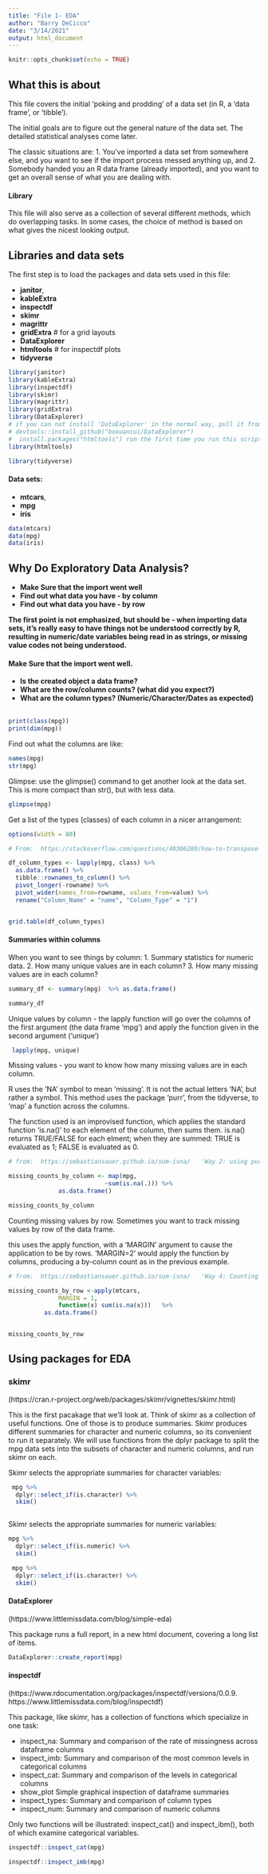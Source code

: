 ---
title: "File 1- EDA"
author: "Barry DeCicco"
date: "3/14/2021"
output: html_document
---

```{r setup, include=FALSE}
knitr::opts_chunk$set(echo = TRUE)
```

## What this is about

This file covers the initial 'poking and prodding' of a data set (in R, a 'data frame', or 'tibble').

The initial goals are to figure out the general nature of the data set.  The detailed statistical analyses come later.

The classic situations are:
1. You've imported a data set from somewhere else, and you want to see if the import process messed anything up, and 
2. Somebody handed you an R data frame (already imported), and you want to get an overall sense of what you are dealing with.

#### Library

This file will also serve as a collection of several different methods, which do overlapping tasks.  In some cases, the choice of method is based on what gives the nicest looking output.


## Libraries and data sets

The first step is to load the packages and data sets used in this file:

- **janitor**, 
- **kableExtra** 
- **inspectdf**
- **skimr**
- **magrittr**
- **gridExtra**   # for a grid layouts
- **DataExplorer**
- **htmltools**   # for inspectdf plots
- **tidyverse**


```{r libraries, echo=FALSE}
library(janitor)
library(kableExtra)
library(inspectdf)
library(skimr)
library(magrittr)
library(gridExtra)
library(DataExplorer)
# if you can not install 'DataExplorer' in the normal way, pull it from github:
# devtools::install_github("boxuancui/DataExplorer")
#  install.packages("htmltools") run the first time you run this script.
library(htmltools)

library(tidyverse)

```

#### Data sets:

- **mtcars**, 
- **mpg** 
- **iris**


```{r data_sets, echo=FALSE}

data(mtcars)
data(mpg)
data(iris)

```


## Why Do Exploratory Data Analysis?

- **Make Sure that the import went well**
- **Find out what data you have - by column**
- **Find out what data you have - by row**

**The first point is not emphasized, but should be - when importing data sets, it's really easy to have things not be understood correctly by R, resulting in numeric/date variables being read in as strings, or missing value codes not being understood.**


#### Make Sure that the import went well.

- **Is the created object a data frame?**
- **What are the row/column counts? (what did you expect?)**
- **What are the column types?  (Numeric/Character/Dates as expected)**
<br>
<br>
```{r Class_Dimension, echo=TRUE}

print(class(mpg))
print(dim(mpg))

```
Find out what the columns are like:

```{r Column_types, echo=TRUE}

names(mpg)
str(mpg)
```

Glimpse:  use the glimpse() command to get another look at the data set.  This is more compact than str(), but with less data.

```{r glimpse, echo=TRUE}

glimpse(mpg)


```


Get a list of the types (classes) of each column in a nicer arrangement:

```{r Column_Types_Better, echo=TRUE}

options(width = 80)

# From:  https://stackoverflow.com/questions/40306280/how-to-transpose-a-dataframe-in-tidyverse

df_column_types <- lapply(mpg, class) %>% 
  as.data.frame() %>% 
  tibble::rownames_to_column() %>%  
  pivot_longer(-rowname) %>% 
  pivot_wider(names_from=rowname, values_from=value) %>%
  rename("Column_Name" = "name", "Column_Type" = "1")


grid.table(df_column_types)
```

#### Summaries within columns

When you want to see things by column:
1. Summary statistics for numeric data.
2. How many unique values are in each column?
3. How many missing values are in each column?

```{r Summary_1, echo=TRUE}

summary_df <- summary(mpg)  %>% as.data.frame()

summary_df

```
Unique values by column - the lapply function
will go over the columns of the first argument
(the data frame 'mpg') and apply the function given in the second argument ('unique')

```{r Summary_2, echo=TRUE}

 lapply(mpg, unique) 


```
Missing values - you want to know how many
missing values are in each column.  

R uses the 'NA' symbol to mean 'missing'.
It is not the actual letters 'NA', but rather
a symbol. This method uses the package 
'purr', from the tidyverse, to 'map' a function across the columns.

The function used is an improvised function, which applies the standard function 'is.na()'
to each element of the column, then sums them.
is.na() returns TRUE/FALSE for each elment;
when they are summed:
  TRUE is evaluated as 1;
  FALSE is evaluated as 0.

```{r Summary_3, echo=TRUE}

# from:  https://sebastiansauer.github.io/sum-isna/   'Way 2: using purrr:map'

missing_counts_by_column <- map(mpg,
                           ~sum(is.na(.))) %>% 
              as.data.frame()

missing_counts_by_column

```

Counting missing values by row.
Sometimes you want to track missing values 
by row of the data frame.

this uses the apply function, with a 'MARGIN'
argument to cause the application to be by rows.  'MARGIN=2' would apply the function by columns, producing a by-column count as in the previous example.


```{r Summary_4, echo=TRUE}

# from:  https://sebastiansauer.github.io/sum-isna/   'Way 4: Counting NAs rowwise using apply'

missing_counts_by_row <-apply(mtcars, 
              MARGIN = 1,
              function(x) sum(is.na(x)))   %>% 
          as.data.frame()


missing_counts_by_row 

```


## Using packages for EDA

### skimr  
(https://cran.r-project.org/web/packages/skimr/vignettes/skimr.html)

This is the first pacakage that we'll look at.
Think of skimr as a collection of useful functions.  One of those is to produce summaries.  Skimr produces different summaries for character and numeric columns, so its 
convenient to run it separately.  We will use
functions from the dplyr package to split
the mpg data sets into the subsets of character and numeric columns, and run skimr on each.

Skimr selects the appropriate summaries for character variables:

```{r skimr_character, echo=TRUE}

 mpg %>%  
  dplyr::select_if(is.character) %>% 
  skim()



```

Skimr selects the appropriate summaries for numeric variables:

```{r skimr_numeric, echo=TRUE}

mpg %>%  
  dplyr::select_if(is.numeric) %>% 
  skim()

```



```{r Summary_5, echo=TRUE}

 mpg %>%  
  dplyr::select_if(is.character) %>% 
  skim()


```

#### DataExplorer
(https://www.littlemissdata.com/blog/simple-eda)

This package runs a full report, in a new html document, covering a long list of items.

```{r create_report, echo=TRUE}
DataExplorer::create_report(mpg)

```

#### inspectdf
(https://www.rdocumentation.org/packages/inspectdf/versions/0.0.9.
https://www.littlemissdata.com/blog/inspectdf)


This package, like skimr, has a collection of functions which specialize in one task:

* inspect_na:  Summary and comparison of the rate of missingness across dataframe columns
* inspect_imb:  Summary and comparison of the most common levels in categorical columns
* inspect_cat:  Summary and comparison of the levels in categorical columns
* show_plot 	Simple graphical inspection of dataframe summaries
* inspect_types:  Summary and comparison of column types
* inspect_num:  Summary and comparison of numeric columns

Only two functions will be illustrated:
inspect_cat() and inspect_ibm(), both of which examine categorical variables.

```{r inspect_cat, echo=TRUE}

inspectdf::inspect_cat(mpg)

```

```{r inspect_imb, echo=TRUE}

inspectdf::inspect_imb(mpg)

```
